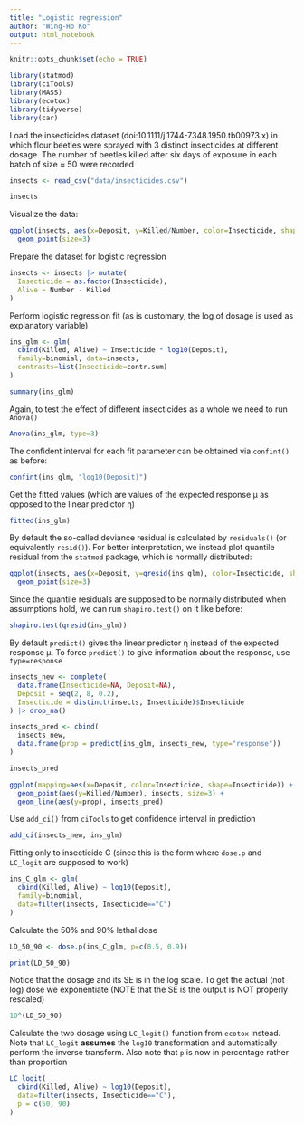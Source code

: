 ```yaml
---
title: "Logistic regression"
author: "Wing-Ho Ko"
output: html_notebook
---
```


```r
knitr::opts_chunk$set(echo = TRUE)
```

```r
library(statmod)
library(ciTools)
library(MASS)
library(ecotox)
library(tidyverse)
library(car)
```

Load the insecticides dataset (doi:10.1111/j.1744-7348.1950.tb00973.x) in which flour beetles were sprayed with 3 distinct insecticides at different dosage. The number of beetles killed after six days of exposure in each batch of size ≈ 50 were recorded

```r
insects <- read_csv("data/insecticides.csv")
```

```r
insects
```

Visualize the data:

```r
ggplot(insects, aes(x=Deposit, y=Killed/Number, color=Insecticide, shape=Insecticide)) + 
  geom_point(size=3)
```

Prepare the dataset for logistic regression

```r
insects <- insects |> mutate(
  Insecticide = as.factor(Insecticide),
  Alive = Number - Killed
)
```

Perform logistic regression fit (as is customary, the log of dosage is used as explanatory variable)

```r
ins_glm <- glm(
  cbind(Killed, Alive) ~ Insecticide * log10(Deposit), 
  family=binomial, data=insects, 
  contrasts=list(Insecticide=contr.sum)
)

summary(ins_glm)
```

Again, to test the effect of different insecticides as a whole we need to run `Anova()`

```r
Anova(ins_glm, type=3)
```

The confident interval for each fit parameter can be obtained via `confint()` as before:

```r
confint(ins_glm, "log10(Deposit)")
```

Get the fitted values (which are values of the expected response μ as opposed to the linear predictor η)

```r
fitted(ins_glm)
```

By default the so-called deviance residual is calculated by `residuals()` (or equivalently `resid()`). For better interpretation, we instead plot quantile residual from the `statmod` package, which is normally distributed:

```r
ggplot(insects, aes(x=Deposit, y=qresid(ins_glm), color=Insecticide, shape=Insecticide)) + 
  geom_point(size=3)
```

Since the quantile residuals are supposed to be normally distributed when assumptions hold, we can run `shapiro.test()` on it like before:

```r
shapiro.test(qresid(ins_glm))
```

By default `predict()` gives the linear predictor η instead of the expected response μ. To force `predict()` to give information about the response, use `type=response`

```r
insects_new <- complete(
  data.frame(Insecticide=NA, Deposit=NA),
  Deposit = seq(2, 8, 0.2),
  Insecticide = distinct(insects, Insecticide)$Insecticide
) |> drop_na()
```

```r
insects_pred <- cbind(
  insects_new,
  data.frame(prop = predict(ins_glm, insects_new, type="response"))
)
```

```r
insects_pred
```

```r
ggplot(mapping=aes(x=Deposit, color=Insecticide, shape=Insecticide)) + 
  geom_point(aes(y=Killed/Number), insects, size=3) +
  geom_line(aes(y=prop), insects_pred)
```

Use `add_ci()` from `ciTools` to get confidence interval in prediction

```r
add_ci(insects_new, ins_glm)
```

Fitting only to insecticide C (since this is the form where `dose.p` and `LC_logit` are supposed to work)

```r
ins_C_glm <- glm(
  cbind(Killed, Alive) ~ log10(Deposit), 
  family=binomial, 
  data=filter(insects, Insecticide=="C")
)
```

Calculate the 50% and 90% lethal dose

```r
LD_50_90 <- dose.p(ins_C_glm, p=c(0.5, 0.9))

print(LD_50_90)
```

Notice that the dosage and its SE is in the log scale. To get the actual (not log) dose we exponentiate (NOTE that the SE is the output is NOT properly rescaled)

```r
10^(LD_50_90)
```

Calculate the two dosage using `LC_logit()` function from `ecotox` instead. Note that `LC_logit` **assumes** the `log10` transformation and automatically perform the inverse transform. Also note that `p` is now in percentage rather than proportion

```r
LC_logit(
  cbind(Killed, Alive) ~ log10(Deposit), 
  data=filter(insects, Insecticide=="C"),
  p = c(50, 90)
)
```
